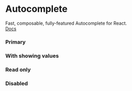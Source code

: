 
<Meta of={Story} />

# Autocomplete

Fast, composable, fully-featured Autocomplete for React. \
[Docs](https://cmdk.paco.me/)

### Primary

<Canvas of={Story.Primary} />

### With showing values

<Canvas of={Story.ShowValues} />

### Read only

<Canvas of={Story.ReadOnly} />

### Disabled

<Canvas of={Story.Disabled} />

<Primary />
<Controls />
